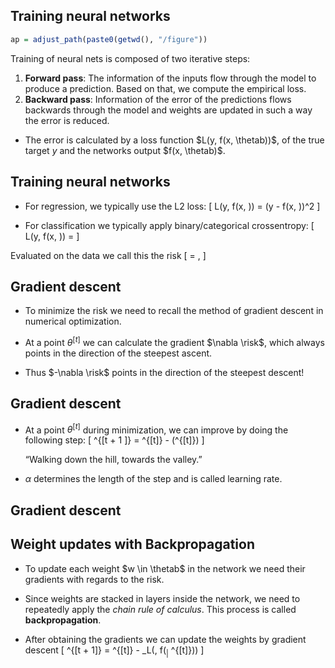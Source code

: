 ## Training neural networks
```r
ap = adjust_path(paste0(getwd(), "/figure"))
```

Training of neural nets is composed of two iterative steps:

  1. __Forward pass__: The information of the inputs flow through the model to produce a prediction. Based on that, we compute the empirical loss.
  2. __Backward pass__: Information of the error of the predictions flows backwards through the model and weights are updated in such a way the error is reduced.

- The error is calculated by a loss function $L(y, f(x, \thetab))$, of the true target $y$ and the networks output $f(x, \thetab)$.


## Training neural networks

- For regression, we typically use the L2 loss:
\[
  L(y, f(x, \thetab)) = \frac{1}{2}(y - f(x, \thetab))^2
\]

- For classification we typically apply binary/categorical crossentropy:
\[
  L(y, f(x, \thetab)) = \Big[y log \ f(x, \thetab) + (1 - y) log(1 - f(x, \thetab)) \Big]
\]

Evaluated on the data we call this the risk
\[
  \riske = \sumin \Lxyi,
\]

## Gradient descent

- To minimize the risk we need to recall the method of gradient descent in numerical
  optimization.

- At a point $\theta^{[t]}$ we can calculate the gradient $\nabla \risk$, which always points in the direction of the steepest ascent.

- Thus $-\nabla \risk$ points in the direction of the steepest descent!


## Gradient descent

- At a point $\theta^{[t]}$ during minimization, we can improve by doing the following step:
\[
      \thetab^{[t + 1 ]}  = \thetab^{[t]} - \alpha \nabla \risk\left(\thetab^{[t]}\right)
\]

   "Walking down the hill, towards the valley."

- $\alpha$ determines the length of the step and is called learning rate.

## Gradient descent

\begin{figure}
  \centering
    \includegraphics[width=10.2cm]{`r ap("gd_example.png")`}
     \caption{Example of gradient descent with $\theta=(w_1, w_2)$.}
\end{figure}

## Weight updates with Backpropagation

- To update each weight $w \in \thetab$ in the network we need their gradients with regards to the risk.

- Since weights are stacked in layers inside the network, we need to repeatedly apply the *chain rule of calculus*. This process is called __backpropagation__.

- After obtaining the gradients we can update the weights by gradient descent
\[
\thetab^{[t + 1]} = \thetab^{[t]} - \alpha \cdot \frac{1}{n} \cdot \sumin \nabla_\theta L\left(\yi, f(\xi ~|~ \thetab^{[t]})\right)
\]
